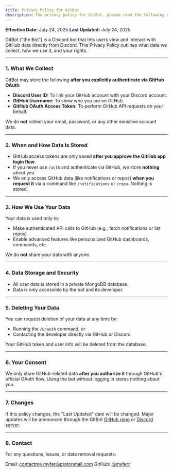 ```yaml
---
title: Privacy Policy for GitBot
description: The privacy policy for GitBot, please read the following document carefully.
---
```


**Effective Date:** July 24, 2025
**Last Updated:** July 24, 2025

GitBot ("the Bot") is a Discord bot that lets users view and interact with GitHub data directly from Discord. This Privacy Policy outlines what data we collect, how we use it, and your rights.

---

### 1. What We Collect

GitBot may store the following **after you explicitly authenticate via GitHub OAuth**:

* **Discord User ID:** To link your GitHub account with your Discord account.
* **GitHub Username:** To show who you are on GitHub.
* **GitHub OAuth Access Token:** To perform GitHub API requests on your behalf.

We do **not** collect your email, password, or any other sensitive account data.

---

### 2. When and How Data Is Stored

* GitHub access tokens are only saved **after you approve the GitHub app login flow**.
* If you never use `/auth` and authenticate via GitHub, we store **nothing** about you.
* We only access GitHub data (like notifications or repos) **when you request it** via a command like `/notifications` or `/repo`. Nothing is stored.

---

### 3. How We Use Your Data

Your data is used only to:

* Make authenticated API calls to GitHub (e.g., fetch notifications or list repos)
* Enable advanced features like personalized GitHub dashboards, commands, etc.

We do **not** share your data with anyone.

---

### 4. Data Storage and Security

* All user data is stored in a private MongoDB database.
* Data is only accessible by the bot and its developer.

---

### 5. Deleting Your Data

You can request deletion of your data at any time by:

* Running the `/unauth` command, or
* Contacting the developer directly via GitHub or Discord

Your GitHub token and user info will be deleted from the database.

---

### 6. Your Consent

We only store GitHub-related data **after you authorize it** through GitHub's official OAuth flow. Using the bot without logging in stores nothing about you.

---

### 7. Changes

If this policy changes, the "Last Updated" date will be changed. Major updates will be announced through the GitBot [GitHub repo](https://github.com/myferr/gitbot) or [Discord server](https://dsc.gg/myferslab).

---

### 8. Contact

For any questions, issues, or data removal requests:

Email: contactme.myfer@protonmail.com
GitHub: [@myferr](https://github.com/myferr)

